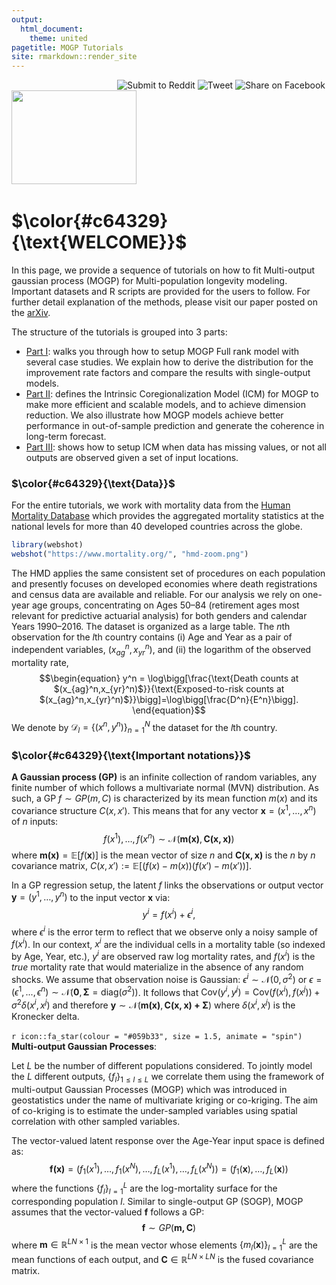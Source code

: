```yaml
---
output:
  html_document:
    theme: united
pagetitle: MOGP Tutorials
site: rmarkdown::render_site
---
```

<p>
<ul class="share-buttons">
  <a href="https://www.facebook.com/sharer/sharer.php?u=https%3A%2F%2Fnhanhuynh46.github.io%2FMOGPTutorials.github.io%2Findex.html&quote=MOGP%20Tutorials" title="Share on Facebook" target="_blank"><img alt="Share on Facebook" src="Facebook.png" align="right" hspace="2" /></a> 
  <a href="https://twitter.com/intent/tweet?source=https%3A%2F%2Fnhanhuynh46.github.io%2FMOGPTutorials.github.io%2Findex.html&text=MOGP%20Tutorials:%20https%3A%2F%2Fnhanhuynh46.github.io%2FMOGPTutorials.github.io%2Findex.html" target="_blank" title="Tweet"><img alt="Tweet" src="Twitter.png" align="right" hspace="2" /></a> 
  <a href="http://www.reddit.com/submit?url=https%3A%2F%2Fnhanhuynh46.github.io%2FMOGPTutorials.github.io%2Findex.html&title=MOGP%20Tutorials" target="_blank" title="Submit to Reddit"><img alt="Submit to Reddit" src="Reddit.png" align="right" hspace="2"/></a> 
</ul>


<img src="https://media.giphy.com/media/bcKmIWkUMCjVm/giphy.gif" width="200" height="150">\ 

# $\color{#c64329}{\text{WELCOME}}$

In this page, we provide a sequence of tutorials on how to fit Multi-output gaussian process (MOGP) for Multi-population longevity modeling. Important datasets and R scripts are provided for the users to follow. For further detail explanation of the methods, please visit our paper posted on the [arXiv](https://arxiv.org/abs/2003.02443). 

The structure of the tutorials is grouped into 3 parts:

  * [Part I](MOGP_Mortality_Pops_Part1.html): walks you through how to setup MOGP Full rank model with several case studies. We explain how to derive the distribution for the improvement rate factors and compare the results with single-output models. 
  * [Part II](MOGP_Mortality_Pops_Part2.html): defines the Intrinsic Coregionalization Model (ICM) for MOGP to make more efficient and scalable models, and to achieve dimension reduction. We also illustrate how MOGP models achieve better performance in out-of-sample prediction and generate the coherence in long-term forecast.
  * [Part III](MOGP_Mortality_Pops_Part3.html): shows how to setup ICM when data has missing values, or not all outputs are observed given a set of input locations. 
  
### $\color{#c64329}{\text{Data}}$

For the entire tutorials, we work with mortality data from the [Human Mortality Database](https://www.mortality.org) which provides the aggregated mortality statistics at the national levels for more than 40 developed countries across the globe. 

```r
library(webshot)
webshot("https://www.mortality.org/", "hmd-zoom.png")
```

The HMD applies the same consistent set of procedures on each population and presently focuses on developed economies where death registrations and census data are available and reliable. For our analysis we rely on one-year age groups, concentrating on Ages 50--84 (retirement ages most relevant for predictive actuarial analysis) for both genders and calendar Years 1990--2016. The dataset is organized as a large table. The $n$th observation for the $l$th country contains (i) Age and Year as a pair of independent variables, $(x_{ag}^n,x_{yr}^n)$, and (ii) the logarithm of the observed mortality rate,
$$\begin{equation}
    y^n = \log\bigg[\frac{\text{Death counts at $(x_{ag}^n,x_{yr}^n)$}}{\text{Exposed-to-risk counts at $(x_{ag}^n,x_{yr}^n)$}}\bigg]=\log\bigg[\frac{D^n}{E^n}\bigg].
\end{equation}$$
We denote by $\mathcal{D}_l =\{(x^n,y^n)\}_{n=1}^N$ the dataset for the $l$th country.

### $\color{#c64329}{\text{Important notations}}$
  
__A Gaussian process (GP)__ is an infinite collection of random variables, any finite number of which follows a multivariate normal (MVN) distribution. As such, a GP  $f \sim GP( m, C)$ is characterized by its mean function $m(x)$ and its covariance structure $C(x,x')$. This means that for any vector $\mathbf{x}=(x^1,\ldots,x^n)$ of $n$ inputs:
$$f(x^1),\ldots,f(x^n) \sim \mathcal{N}\big(\mathbf{m(x)},\mathbf{C(x,x)}\big)$$
where $\mathbf{m(x)}=\mathbb{E}[f(\mathbf{x})]$ is the mean vector of size $n$ and $\mathbf{C(x,x)}$ is the $n$ by $n$ covariance matrix, $C(x,x') := \mathbb{E}[(f({x})-{m(x)})(f({x'})-{m(x')})]$.

In a GP regression setup, the latent $f$ links the observations or output vector $\mathbf{y}=(y^1,\ldots,y^n)$ to the input vector $\mathbf{x}$ via:
$$y^i = f(x^i) + \epsilon^i,$$
where $\epsilon^i$ is the error term to reflect that we observe only a noisy sample of $f(x^i)$. In our context, $x^i$ are the individual cells in a mortality table (so indexed by Age, Year, etc.), $y^i$ are observed raw log mortality rates, and $f(x^i)$ is the _true_ mortality rate that would materialize in the absence of any random shocks. We assume that observation noise is Gaussian: $\epsilon^i \sim \mathcal{N}(0,\sigma^2)$ or $\epsilon=(\epsilon^1,...,\epsilon^n) \sim \mathcal{N}(\mathbf{0},\mathbf{\Sigma}=\text{diag}(\sigma^2))$. It follows that $\text{Cov}(y^i,y^j) = \text{Cov}(f(x^i),f(x^j)) + \sigma^2\delta(x^i,x^j)$ and therefore $\mathbf{y} \sim \mathcal{N}( \mathbf{m(x)}, \mathbf{C(x,x) + \Sigma})$ where $\delta(x^i,x^j)$ is the Kronecker delta.

`r icon::fa_star(colour = "#059b33", size = 1.5, animate = "spin")` &nbsp;  __Multi-output Gaussian Processes__:

Let $L$ be the number of different populations considered. To jointly model the $L$ different outputs, $\{f_l\}_{1\leq l \leq L}$ we correlate them using the framework of multi-output Gaussian Processes (MOGP) which was introduced in geostatistics under the name of multivariate  kriging or co-kriging. The aim of co-kriging is to estimate the under-sampled variables using spatial correlation with other sampled variables.

The vector-valued latent response over the Age-Year input space is defined as:
$$\mathbf{f(x)}=(f_1(x^1),\ldots,f_1(x^N),\ldots,f_L(x^1),\ldots,f_L(x^N))=(f_1(\mathbf{x}),\ldots,f_L(\mathbf{x}))$$ where the functions $\{f_l\}_{l=1}^L$ are the log-mortality surface for the corresponding population $l$. Similar to single-output GP (SOGP), MOGP assumes that the vector-valued $\mathbf{f}$ follows a GP:
$$\mathbf{f} \sim GP(\mathbf{m,C})$$
where $\mathbf{m} \in \mathbb{R}^{LN \times 1}$ is the mean vector whose elements $\{m_l(\mathbf{x})\}_{l=1}^L$ are the mean functions of each output, and $\mathbf{C} \in \mathbb{R}^{LN \times LN}$ is the fused covariance matrix.


